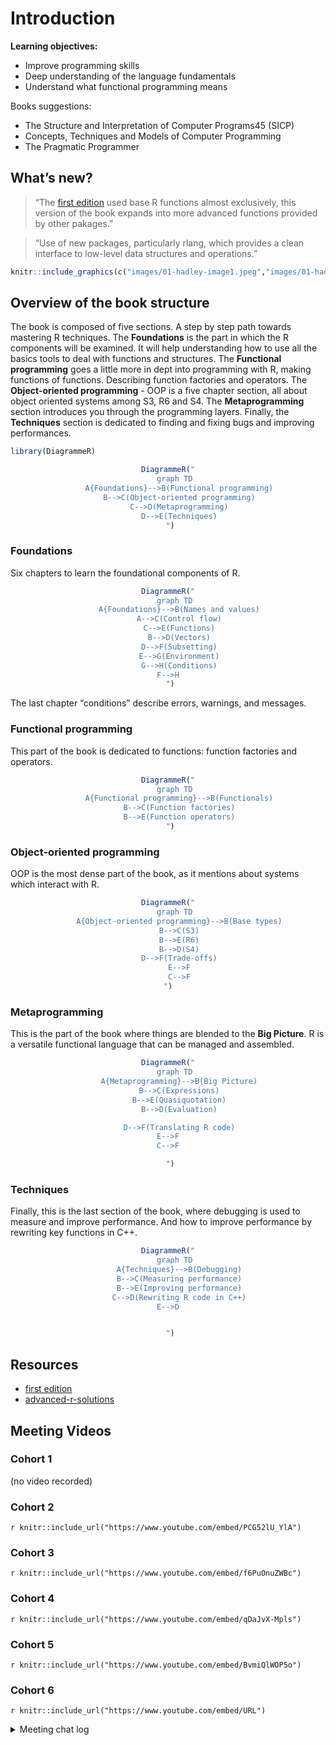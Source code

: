 # Introduction

**Learning objectives:**

- Improve programming skills 
- Deep understanding of the language fundamentals
- Understand what functional programming means

Books suggestions:

- The Structure and Interpretation of Computer Programs45 (SICP) 
- Concepts, Techniques and Models of Computer Programming
- The Pragmatic Programmer

## What's new?

> "The [first edition](http://adv-r.had.co.nz) used base R functions almost exclusively, this version of the book expands into more advanced functions provided by other pakages."

> "Use of new packages, particularly rlang, which provides a clean interface to low-level data structures and operations."


```r

knitr::include_graphics(c("images/01-hadley-image1.jpeg","images/01-hadley-image2.jpeg"))
```



## Overview of the book structure


The book is composed of five sections. A step by step path towards mastering R techniques.
The **Foundations** is the part in which the R components will be examined. It will help understanding how to use all the basics tools to deal with functions and structures.
The **Functional programming** goes a little more in dept into programming with R, making functions of functions. Describing function factories and operators.
The **Object-oriented programming** - OOP is a five chapter section, all about object oriented systems among S3, R6 and S4.
The **Metaprogramming** section introduces you through the programming layers.
Finally, the **Techniques** section is dedicated to finding and fixing bugs and improving performances.

```r
library(DiagrammeR)
```
<center>
```r
DiagrammeR("
   graph TD
     A{Foundations}-->B(Functional programming)
     B-->C(Object-oriented programming)
     C-->D(Metaprogramming)
     D-->E(Techniques)
 ")
```
</center>


### Foundations

Six chapters to learn the foundational components of R. 
<center>
```r
DiagrammeR("
   graph TD
     A{Foundations}-->B(Names and values)
     A-->C(Control flow)
     C-->E(Functions)
     B-->D(Vectors)
     D-->F(Subsetting)
     E-->G(Environment)
     G-->H(Conditions)
F-->H
 ")
```
</center>
The last chapter "conditions" describe errors, warnings, and messages.


### Functional programming

This part of the book is dedicated to functions: function factories and operators.

<center>
```r
DiagrammeR("
   graph TD
     A{Functional programming}-->B(Functionals)
     B-->C(Function factories)
     B-->E(Function operators)
 ")
```
</center>

### Object-oriented programming


OOP is the most dense part of the book, as it mentions about systems which interact with R. 

<center>
```r
DiagrammeR("
   graph TD
     A{Object-oriented programming}-->B(Base types)
     B-->C(S3)
     B-->E(R6)
     B-->D(S4)
     D-->F(Trade-offs)
     E-->F
     C-->F
")
```
</center>

### Metaprogramming

This is the part of the book where things are blended to the **Big Picture**. R is a versatile functional language that can be managed and assembled.

<center>
```r
DiagrammeR("
   graph TD
     A{Metaprogramming}-->B(Big Picture)
     B-->C(Expressions)
     B-->E(Quasiquotation)
     B-->D(Evaluation)

     D-->F(Translating R code)
E-->F
C-->F

 ")
```
</center>


### Techniques

Finally, this is the last section of the book, where debugging is used to measure and improve performance. And how to improve performance by rewriting key functions in C++.

<center>
```r
DiagrammeR("
   graph TD
     A{Techniques}-->B(Debugging)
     B-->C(Measuring performance)
     B-->E(Improving performance)
     C-->D(Rewriting R code in C++)
E-->D


 ")
```
</center>

## Resources

- [first edition](http://adv-r.had.co.nz) 
- [advanced-r-solutions](https://advanced-r-solutions.rbind.io/)


## Meeting Videos

### Cohort 1

(no video recorded)

### Cohort 2

`r knitr::include_url("https://www.youtube.com/embed/PCG52lU_YlA")`

### Cohort 3

`r knitr::include_url("https://www.youtube.com/embed/f6PuOnuZWBc")`

### Cohort 4

`r knitr::include_url("https://www.youtube.com/embed/qDaJvX-Mpls")`

### Cohort 5

`r knitr::include_url("https://www.youtube.com/embed/BvmiQlWOP5o")`

### Cohort 6

`r knitr::include_url("https://www.youtube.com/embed/URL")`

<details>
<summary> Meeting chat log </summary>

```
LOG
```
</details>

